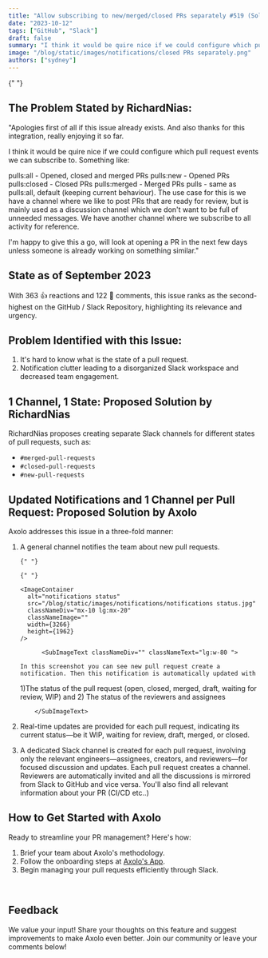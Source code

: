 ```yaml
---
title: "Allow subscribing to new/merged/closed PRs separately #519 (Solved)"
date: "2023-10-12"
tags: ["GitHub", "Slack"]
draft: false
summary: "I think it would be quire nice if we could configure which pull request events we can subscribe to. Something like:pulls:all - Opened, closed and merged PRs,pulls:new - Opened PRs,pulls:closed - Closed PRs"
image: "/blog/static/images/notifications/closed PRs separately.png"
authors: ["sydney"]
---
```


<TOCInline toc={props.toc} toHeading={2} asDisclosure />

<ImageContainer
  alt="closed PRs separately"
  src="/blog/static/images/notifications/closed PRs separately.png"
  classNameDiv="mx-10 lg:mx-20"
  classNameImage=""
  width={3174}
  height={1680}
/>{" "}

## The Problem Stated by RichardNias:

"Apologies first of all if this issue already exists. And also thanks for this integration, really enjoying it so far.

I think it would be quire nice if we could configure which pull request events we can subscribe to. Something like:

pulls:all - Opened, closed and merged PRs
pulls:new - Opened PRs
pulls:closed - Closed PRs
pulls:merged - Merged PRs
pulls - same as pulls:all, default (keeping current behaviour).
The use case for this is we have a channel where we like to post PRs that are ready for review, but is mainly used as a discussion channel which we don't want to be full of unneeded messages. We have another channel where we subscribe to all activity for reference.

I'm happy to give this a go, will look at opening a PR in the next few days unless someone is already working on something similar."

## State as of September 2023

With 363 👍 reactions and 122 💬 comments, this issue ranks as the second-highest on the GitHub / Slack Repository, highlighting its relevance and urgency.

## Problem Identified with this Issue:

1. It's hard to know what is the state of a pull request.
2. Notification clutter leading to a disorganized Slack workspace and decreased team engagement.

## 1 Channel, 1 State: Proposed Solution by RichardNias

RichardNias proposes creating separate Slack channels for different states of pull requests, such as:

- `#merged-pull-requests`
- `#closed-pull-requests`
- `#new-pull-requests`

## Updated Notifications and 1 Channel per Pull Request: Proposed Solution by Axolo

Axolo addresses this issue in a three-fold manner:

1.  A general channel notifies the team about new pull requests.

        {" "}

        {" "}

        <ImageContainer
          alt="notifications status"
          src="/blog/static/images/notifications/notifications status.jpg"
          classNameDiv="mx-10 lg:mx-20"
          classNameImage=""
          width={3266}
          height={1962}
        />

              <SubImageText classNameDiv="" classNameText="lg:w-80 ">

        In this screenshot you can see new pull request create a notification. Then this notification is automatically updated with

    1)The status of the pull request (open, closed, merged, draft, waiting for review, WIP) and 2) The
    status of the reviewers and assignees

            </SubImageText>

1.  Real-time updates are provided for each pull request, indicating its current status—be it WIP, waiting for review, draft, merged, or closed.
1.  A dedicated Slack channel is created for each pull request, involving only the relevant engineers—assignees, creators, and reviewers—for focused discussion and updates.
    <ImageContainer
      alt="1 channel 1 pr"
      src="/blog/static/images/notifications/channel-pr.jpg"
      classNameDiv="mx-10 lg:mx-20"
      classNameImage=""
      width={2936}
      height={2112}
    />
    <SubImageText classNameDiv="" classNameText="lg:w-80 ">
      Each pull request creates a channel. Reviewers are automatically invited and all the
      discussions is mirrored from Slack to GitHub and vice versa. You'll also find all relevant
      information about your PR (CI/CD etc..)
    </SubImageText>

## How to Get Started with Axolo

Ready to streamline your PR management? Here's how:

1. Brief your team about Axolo's methodology.
2. Follow the onboarding steps at [Axolo's App](https://app.axolo.co).
3. Begin managing your pull requests efficiently through Slack.

<CTABanner type="try" />
<br />
<UserReview />

## Feedback

We value your input! Share your thoughts on this feature and suggest improvements to make Axolo even better. Join our community or leave your comments below!
